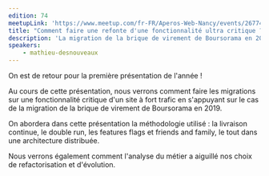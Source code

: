 ```yaml
---
edition: 74
meetupLink: 'https://www.meetup.com/fr-FR/Aperos-Web-Nancy/events/267746190/'
title: "Comment faire une refonte d'une fonctionnalité ultra critique ?"
description: 'La migration de la brique de virement de Boursorama en 2019'
speakers:
    - mathieu-desnouveaux
---
```


On est de retour pour la première présentation de l'année !

Au cours de cette présentation, nous verrons comment faire les migrations sur une fonctionnalité critique d'un site à fort trafic en s'appuyant sur le cas de la migration de la brique de virement de Boursorama en 2019.

On abordera dans cette présentation la méthodologie utilisé : la livraison continue, le double run, les features flags et friends and family, le tout dans une architecture distribuée.

Nous verrons également comment l'analyse du métier a aiguillé nos choix de refactorisation et d'évolution.
